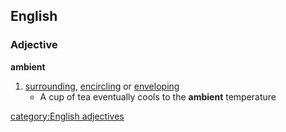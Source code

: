 ==English==
===Adjective===
'''ambient'''
#[[surrounding]], [[encircling]] or [[enveloping]]
#* A cup of tea eventually cools to the '''ambient''' temperature
[[category:English adjectives]]